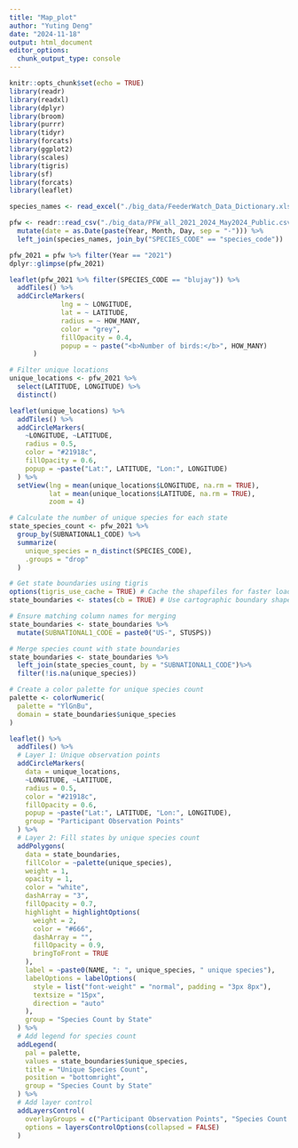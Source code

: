 ```yaml
---
title: "Map_plot"
author: "Yuting Deng"
date: "2024-11-18"
output: html_document
editor_options: 
  chunk_output_type: console
---
```


```r
knitr::opts_chunk$set(echo = TRUE)
library(readr)
library(readxl)
library(dplyr)
library(broom)
library(purrr)
library(tidyr)
library(forcats)
library(ggplot2)
library(scales)
library(tigris)
library(sf)
library(forcats)
library(leaflet)
```

```r
species_names <- read_excel("./big_data/FeederWatch_Data_Dictionary.xlsx", sheet = "Species Codes", skip = 3)

pfw <- readr::read_csv("./big_data/PFW_all_2021_2024_May2024_Public.csv") %>% 
  mutate(date = as.Date(paste(Year, Month, Day, sep = "-"))) %>% 
  left_join(species_names, join_by("SPECIES_CODE" == "species_code"))

pfw_2021 = pfw %>% filter(Year == "2021")
dplyr::glimpse(pfw_2021)
```

```r
leaflet(pfw_2021 %>% filter(SPECIES_CODE == "blujay")) %>%
  addTiles() %>%
  addCircleMarkers(
             lng = ~ LONGITUDE,
             lat = ~ LATITUDE,
             radius = ~ HOW_MANY,
             color = "grey",
             fillOpacity = 0.4,
             popup = ~ paste("<b>Number of birds:</b>", HOW_MANY)
      )
```

```r
# Filter unique locations
unique_locations <- pfw_2021 %>%
  select(LATITUDE, LONGITUDE) %>%
  distinct()

leaflet(unique_locations) %>%
  addTiles() %>%
  addCircleMarkers(
    ~LONGITUDE, ~LATITUDE,
    radius = 0.5,
    color = "#21918c",
    fillOpacity = 0.6,
    popup = ~paste("Lat:", LATITUDE, "Lon:", LONGITUDE)
  ) %>%
  setView(lng = mean(unique_locations$LONGITUDE, na.rm = TRUE),
          lat = mean(unique_locations$LATITUDE, na.rm = TRUE),
          zoom = 4)
```


```r
# Calculate the number of unique species for each state
state_species_count <- pfw_2021 %>%
  group_by(SUBNATIONAL1_CODE) %>%
  summarize(
    unique_species = n_distinct(SPECIES_CODE),
    .groups = "drop"
  )

# Get state boundaries using tigris
options(tigris_use_cache = TRUE) # Cache the shapefiles for faster loading
state_boundaries <- states(cb = TRUE) # Use cartographic boundary shapefiles for simplicity

# Ensure matching column names for merging
state_boundaries <- state_boundaries %>%
  mutate(SUBNATIONAL1_CODE = paste0("US-", STUSPS))

# Merge species count with state boundaries
state_boundaries <- state_boundaries %>%
  left_join(state_species_count, by = "SUBNATIONAL1_CODE")%>% 
  filter(!is.na(unique_species))

# Create a color palette for unique species count
palette <- colorNumeric(
  palette = "YlGnBu",
  domain = state_boundaries$unique_species
)
```

```r
leaflet() %>%
  addTiles() %>%
  # Layer 1: Unique observation points
  addCircleMarkers(
    data = unique_locations,
    ~LONGITUDE, ~LATITUDE,
    radius = 0.5,
    color = "#21918c",
    fillOpacity = 0.6,
    popup = ~paste("Lat:", LATITUDE, "Lon:", LONGITUDE),
    group = "Participant Observation Points"
  ) %>%
  # Layer 2: Fill states by unique species count
  addPolygons(
    data = state_boundaries,
    fillColor = ~palette(unique_species),
    weight = 1,
    opacity = 1,
    color = "white",
    dashArray = "3",
    fillOpacity = 0.7,
    highlight = highlightOptions(
      weight = 2,
      color = "#666",
      dashArray = "",
      fillOpacity = 0.9,
      bringToFront = TRUE
    ),
    label = ~paste0(NAME, ": ", unique_species, " unique species"),
    labelOptions = labelOptions(
      style = list("font-weight" = "normal", padding = "3px 8px"),
      textsize = "15px",
      direction = "auto"
    ),
    group = "Species Count by State"
  ) %>%
  # Add legend for species count
  addLegend(
    pal = palette,
    values = state_boundaries$unique_species,
    title = "Unique Species Count",
    position = "bottomright",
    group = "Species Count by State"
  ) %>%
  # Add layer control
  addLayersControl(
    overlayGroups = c("Participant Observation Points", "Species Count by State"),
    options = layersControlOptions(collapsed = FALSE)
  )
```

